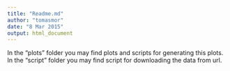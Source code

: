 ```yaml
---
title: "Readme.md"
author: "tomasmor"
date: "8 Mar 2015"
output: html_document
---
```

In the "plots" folder you may find plots and scripts for generating this plots.
In the "script" folder you may find script for downloading the data from url.